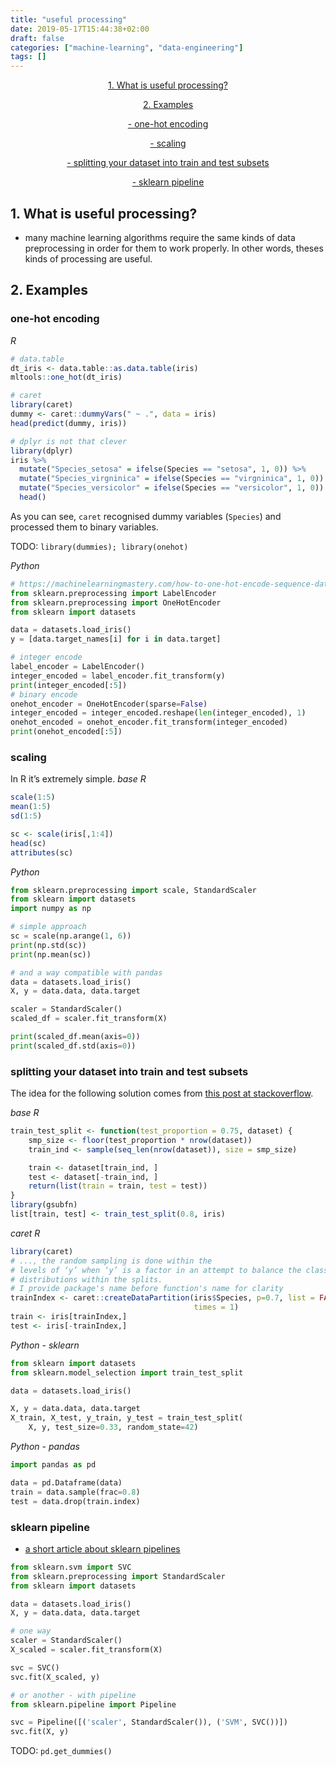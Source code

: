 ```yaml
---
title: "useful processing"
date: 2019-05-17T15:44:38+02:00
draft: false
categories: ["machine-learning", "data-engineering"]
tags: []
---
```


<center>

[1. What is useful processing?](#what)

[2. Examples](#examples)

[- one-hot encoding](#one-hot)

[- scaling](#scaling)

[- splitting your dataset into train and test subsets](#splitting)

[- sklearn pipeline](#pipeline)

</center>

## 1. What is useful processing? {#what}

* many machine learning algorithms require the same kinds of data preprocessing in order for them to work properly. In other words, theses kinds of processing are useful.

## 2. Examples {#examples}

### one-hot encoding {#one-hot}

*R*
```r
# data.table
dt_iris <- data.table::as.data.table(iris)
mltools::one_hot(dt_iris)

# caret
library(caret)
dummy <- caret::dummyVars(" ~ .", data = iris)
head(predict(dummy, iris))

# dplyr is not that clever
library(dplyr)
iris %>%
  mutate("Species_setosa" = ifelse(Species == "setosa", 1, 0)) %>%
  mutate("Species_virgninica" = ifelse(Species == "virgninica", 1, 0)) %>%
  mutate("Species_versicolor" = ifelse(Species == "versicolor", 1, 0)) %>%
  head()
```

As you can see, `caret` recognised dummy variables (`Species`) and processed them to binary variables.

TODO: `library(dummies); library(onehot)`

*Python*
```python
# https://machinelearningmastery.com/how-to-one-hot-encode-sequence-data-in-python/
from sklearn.preprocessing import LabelEncoder
from sklearn.preprocessing import OneHotEncoder
from sklearn import datasets

data = datasets.load_iris()
y = [data.target_names[i] for i in data.target]

# integer encode
label_encoder = LabelEncoder()
integer_encoded = label_encoder.fit_transform(y)
print(integer_encoded[:5])
# binary encode
onehot_encoder = OneHotEncoder(sparse=False)
integer_encoded = integer_encoded.reshape(len(integer_encoded), 1)
onehot_encoded = onehot_encoder.fit_transform(integer_encoded)
print(onehot_encoded[:5])
```

### scaling {#scaling}

In R it's extremely simple.
*base R*
```r
scale(1:5)
mean(1:5)
sd(1:5)

sc <- scale(iris[,1:4])
head(sc)
attributes(sc)
```

*Python*
```python
from sklearn.preprocessing import scale, StandardScaler
from sklearn import datasets
import numpy as np

# simple approach
sc = scale(np.arange(1, 6))
print(np.std(sc))
print(np.mean(sc))

# and a way compatible with pandas
data = datasets.load_iris()
X, y = data.data, data.target

scaler = StandardScaler()
scaled_df = scaler.fit_transform(X)

print(scaled_df.mean(axis=0))
print(scaled_df.std(axis=0))
```

### splitting your dataset into train and test subsets {#splitting}

The idea for the following solution comes from [this post at stackoverflow](https://stackoverflow.com/questions/17200114/how-to-split-data-into-training-testing-sets-using-sample-function).

*base R*
```r
train_test_split <- function(test_proportion = 0.75, dataset) {
    smp_size <- floor(test_proportion * nrow(dataset))
    train_ind <- sample(seq_len(nrow(dataset)), size = smp_size)

    train <- dataset[train_ind, ]
    test <- dataset[-train_ind, ]
    return(list(train = train, test = test))
}
library(gsubfn)
list[train, test] <- train_test_split(0.8, iris)
```

*caret R*
```r
library(caret)
# ..., the random sampling is done within the
# levels of ‘y’ when ‘y’ is a factor in an attempt to balance the class
# distributions within the splits.
# I provide package's name before function's name for clarity
trainIndex <- caret::createDataPartition(iris$Species, p=0.7, list = FALSE, 
                                         times = 1)
train <- iris[trainIndex,]
test <- iris[-trainIndex,]
```

*Python - sklearn*
```python
from sklearn import datasets
from sklearn.model_selection import train_test_split

data = datasets.load_iris()

X, y = data.data, data.target
X_train, X_test, y_train, y_test = train_test_split(
    X, y, test_size=0.33, random_state=42)
```

*Python - pandas*
```python
import pandas as pd

data = pd.Dataframe(data)
train = data.sample(frac=0.8)
test = data.drop(train.index)
```

### sklearn pipeline {#pipeline}

- [a short article about sklearn pipelines](https://towardsdatascience.com/a-simple-example-of-pipeline-in-machine-learning-with-scikit-learn-e726ffbb6976)

```python
from sklearn.svm import SVC
from sklearn.preprocessing import StandardScaler
from sklearn import datasets

data = datasets.load_iris()
X, y = data.data, data.target

# one way
scaler = StandardScaler()
X_scaled = scaler.fit_transform(X)

svc = SVC()
svc.fit(X_scaled, y)

# or another - with pipeline
from sklearn.pipeline import Pipeline

svc = Pipeline([('scaler', StandardScaler()), ('SVM', SVC())])
svc.fit(X, y)
```

TODO: `pd.get_dummies()`
